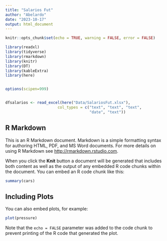```yaml
---
title: "Salarios Fut"
author: "Abelardo"
date: "2023-10-17"
output: html_document
---
```


```r
knitr::opts_chunk$set(echo = TRUE, warning = FALSE, error = FALSE)
```


```r

library(readxl)
library(tidyverse)
library(rmarkdown)
library(knitr)
library(DT)
library(kableExtra)
library(here)


options(scipen=999)


dfsalarios <- read_excel(here("Data/SalariosFut.xlsx"), 
                       col_types = c("text", "text", "text", 
                                     "date", "text"))

```

## R Markdown

This is an R Markdown document. Markdown is a simple formatting syntax for authoring HTML, PDF, and MS Word documents. For more details on using R Markdown see <http://rmarkdown.rstudio.com>.

When you click the **Knit** button a document will be generated that includes both content as well as the output of any embedded R code chunks within the document. You can embed an R code chunk like this:

```r
summary(cars)
```

## Including Plots

You can also embed plots, for example:

```r
plot(pressure)
```

Note that the `echo = FALSE` parameter was added to the code chunk to prevent printing of the R code that generated the plot.
